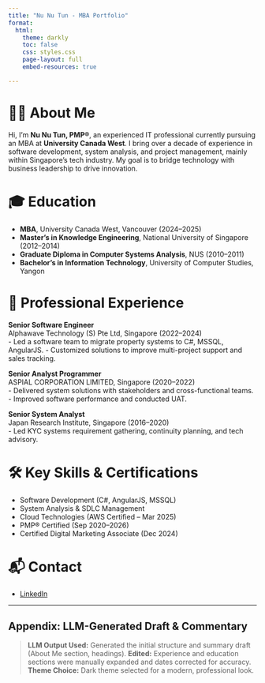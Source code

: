 ```yaml
---
title: "Nu Nu Tun - MBA Portfolio"
format:
  html:
    theme: darkly
    toc: false
    css: styles.css
    page-layout: full
    embed-resources: true

---
```


# 👩‍💼 About Me

Hi, I'm **Nu Nu Tun, PMP®**, an experienced IT professional currently pursuing an MBA at **University Canada West**. I bring over a decade of experience in software development, system analysis, and project management, mainly within Singapore's tech industry. My goal is to bridge technology with business leadership to drive innovation.

# 🎓 Education

- **MBA**, University Canada West, Vancouver (2024–2025)
- **Master’s in Knowledge Engineering**, National University of Singapore (2012–2014)
- **Graduate Diploma in Computer Systems Analysis**, NUS (2010–2011)
- **Bachelor’s in Information Technology**, University of Computer Studies, Yangon

# 💼 Professional Experience

**Senior Software Engineer**  
Alphawave Technology (S) Pte Ltd, Singapore (2022–2024)  
- Led a software team to migrate property systems to C#, MSSQL, AngularJS.
- Customized solutions to improve multi-project support and sales tracking.

**Senior Analyst Programmer**  
ASPIAL CORPORATION LIMITED, Singapore (2020–2022)  
- Delivered system solutions with stakeholders and cross-functional teams.
- Improved software performance and conducted UAT.

**Senior System Analyst**  
Japan Research Institute, Singapore (2016–2020)  
- Led KYC systems requirement gathering, continuity planning, and tech advisory.

# 🛠️ Key Skills & Certifications

- Software Development (C#, AngularJS, MSSQL)
- System Analysis & SDLC Management
- Cloud Technologies (AWS Certified – Mar 2025)
- PMP® Certified (Sep 2020–2026)
- Certified Digital Marketing Associate (Dec 2024)

# 📬 Contact

- [LinkedIn](https://www.linkedin.com/in/nu-nu-tun/)

---

## Appendix: LLM-Generated Draft & Commentary

> **LLM Output Used:** Generated the initial structure and summary draft (About Me section, headings). 
> **Edited:** Experience and education sections were manually expanded and dates corrected for accuracy.
> **Theme Choice:** Dark theme selected for a modern, professional look.

<!-- Photo Placeholder -->
<!-- ![Professional Photo](your-photo.jpg) -->

